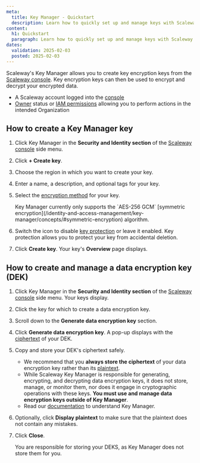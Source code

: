 ```yaml
---
meta:
  title: Key Manager - Quickstart
  description: Learn how to quickly set up and manage keys with Scaleway's Key Manager. Follow our step-by-step guide to create and manage keys.
content:
  h1: Quickstart
  paragraph: Learn how to quickly set up and manage keys with Scaleway's Key Manager. Follow our step-by-step guide to create and manage keys.
dates:
  validation: 2025-02-03
  posted: 2025-02-03
---
```


Scaleway's Key Manager allows you to create key encryption keys from the [Scaleway console](https://console.scaleway.com). Key encryption keys can then be used to encrypt and decrypt your encrypted data.

<Macro id="requirements" />

- A Scaleway account logged into the [console](https://console.scaleway.com)
- [Owner](/identity-and-access-management/iam/concepts/#owner) status or [IAM permissions](/identity-and-access-management/iam/concepts/#permission) allowing you to perform actions in the intended Organization

## How to create a Key Manager key

1. Click Key Manager in the **Security and Identity section** of the [Scaleway console](https://console.scaleway.com) side menu.
2. Click **+ Create key**.
3. Choose the region in which you want to create your key.
4. Enter a name, a description, and optional tags for your key.
5. Select the [encryption method](/identity-and-access-management/key-manager/concepts/#encryption-method) for your key.

    <Message type="important">
     Key Manager currently only supports the `AES-256 GCM` [symmetric encryption](/identity-and-access-management/key-manager/concepts/#symmetric-encryption) algorithm.
    </Message>
6. Switch the <Icon name="toggle" /> icon to disable [key protection](/identity-and-access-management/key-manager/concepts/#key-protection) or leave it enabled.
    <Message type="note">
     Key protection allows you to protect your key from accidental deletion.
    </Message>
7. Click **Create key**. Your key's **Overview** page displays.

## How to create and manage a data encryption key (DEK)


1. Click Key Manager in the **Security and Identity section** of the [Scaleway console](https://console.scaleway.com) side menu. Your keys display.
2. Click the key for which to create a data encryption key.
3. Scroll down to the **Generate data encryption key** section.
4. Click **Generate data encryption key**. A pop-up displays with the [ciphertext](/identity-and-access-management/key-manager/concepts/#ciphertext) of your DEK.
5. Copy and store your DEK's ciphertext safely.
    <Message type="important">
     - We recommend that you **always store the ciphertext** of your data encryption key rather than its [plaintext](/identity-and-access-management/key-manager/concepts/#plaintext).
     - While Scaleway Key Manager is responsible for generating, encrypting, and decrypting data encryption keys, it does not store, manage, or monitor them, nor does it engage in cryptographic operations with these keys. **You must use and manage data encryption keys outside of Key Manager**.
     - Read our [documentation](/identity-and-access-management/key-manager/reference-content/understanding-key-manager/) to understand Key Manager.
    </Message>
6. Optionally, click **Display plaintext** to make sure that the plaintext does not contain any mistakes.
7. Click **Close**.

    <Message type="important">
     You are responsible for storing your DEKS, as Key Manager does not store them for you.
    </Message>
